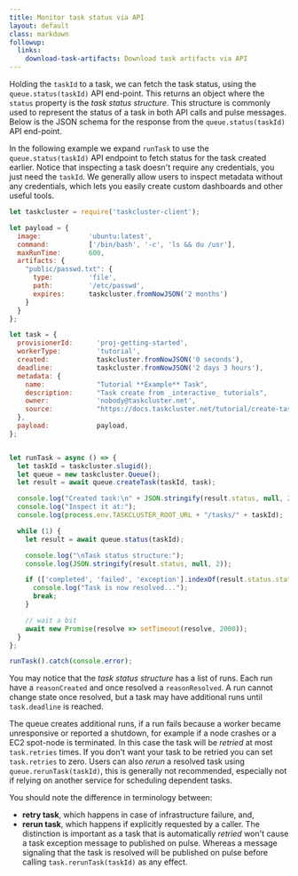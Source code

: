 ```yaml
---
title: Monitor task status via API
layout: default
class: markdown
followup:
  links:
    download-task-artifacts: Download task artifacts via API
---
```


Holding the `taskId` to a task, we can fetch the task status, using the
`queue.status(taskId)` API end-point. This returns an object where the `status`
property is the _task status structure_. This structure is commonly used to
represent the status of a task in both API calls and pulse messages.
Below is the JSON schema for the response from the `queue.status(taskId)`
API end-point.

<SchemaTable schema="/schemas/queue/v1/task-status-response.json#" />

In the following example we expand `runTask` to use the `queue.status(taskId)`
API endpoint to fetch status for the task created earlier. Notice that
inspecting a task doesn't require any credentials, you just need the `taskId`.
We generally allow users to inspect metadata without any credentials, which
lets you easily create custom dashboards and other useful tools.

```js
let taskcluster = require('taskcluster-client');

let payload = {
  image:            'ubuntu:latest',
  command:          ['/bin/bash', '-c', 'ls && du /usr'],
  maxRunTime:       600,
  artifacts: {
    "public/passwd.txt": {
      type:         'file',
      path:         '/etc/passwd',
      expires:      taskcluster.fromNowJSON('2 months')
    }
  }
};

let task = {
  provisionerId:      'proj-getting-started',
  workerType:         'tutorial',
  created:            taskcluster.fromNowJSON('0 seconds'),
  deadline:           taskcluster.fromNowJSON('2 days 3 hours'),
  metadata: {
    name:             "Tutorial **Example** Task",
    description:      "Task create from _interactive_ tutorials",
    owner:            'nobody@taskcluster.net',
    source:           "https://docs.taskcluster.net/tutorial/create-task-via-api",
  },
  payload:            payload,
};


let runTask = async () => {
  let taskId = taskcluster.slugid();
  let queue = new taskcluster.Queue();
  let result = await queue.createTask(taskId, task);

  console.log("Created task:\n" + JSON.stringify(result.status, null, 2));
  console.log("Inspect it at:");
  console.log(process.env.TASKCLUSTER_ROOT_URL + "/tasks/" + taskId);

  while (1) {
    let result = await queue.status(taskId);

    console.log("\nTask status structure:");
    console.log(JSON.stringify(result.status, null, 2));

    if (['completed', 'failed', 'exception'].indexOf(result.status.state) !== -1) {
      console.log("Task is now resolved...");
      break;
    }

    // wait a bit
    await new Promise(resolve => setTimeout(resolve, 2000));
  }
};

runTask().catch(console.error);
```

You may notice that the _task status structure_ has a list of runs. Each run
have a `reasonCreated` and once resolved a `reasonResolved`. A run cannot
change state once resolved, but a task may have additional runs until
`task.deadline` is reached.

The queue creates additional runs, if a run fails because a worker became
unresponsive or reported a shutdown, for example if a node crashes or a
EC2 spot-node is terminated. In this case the task will be _retried_ at most
`task.retries` times. If you don't want your task to be retried you can set
`task.retries` to zero. Users can also _rerun_ a resolved task using
`queue.rerunTask(taskId)`, this is generally not recommended, especially not if
relying on another service for scheduling dependent tasks.

You should note the difference in terminology between:
 * **retry task**, which happens in case of infrastructure failure, and,
 * **rerun task**, which happens if explicitly requested by a caller.
The distinction is important as a task that is automatically _retried_ won't
cause a task exception message to published on pulse. Whereas a message
signaling that the task is resolved will be published on pulse before
calling `task.rerunTask(taskId)` as any effect.
